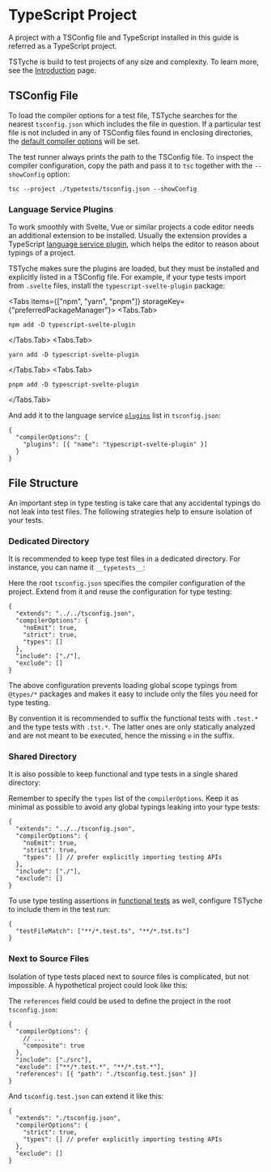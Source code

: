 
# TypeScript Project

A project with a TSConfig file and TypeScript installed in this guide is referred as a TypeScript project.

<Note>

TSTyche is build to test projects of any size and complexity. To learn more, see the [Introduction](./introduction.mdx) page.

</Note>

## TSConfig File

To load the compiler options for a test file, TSTyche searches for the nearest `tsconfig.json` which includes the file in question. If a particular test file is not included in any of TSConfig files found in enclosing directories, the [default compiler options](./javascript-project.mdx#default-compiler-options) will be set.

<Tip>

The test runner always prints the path to the TSConfig file. To inspect the compiler configuration, copy the path and pass it to `tsc` together with the `--showConfig` option:

```shell
tsc --project ./typetests/tsconfig.json --showConfig
```

</Tip>

### Language Service Plugins

To work smoothly with Svelte, Vue or similar projects a code editor needs an additional extension to be installed. Usually the extension provides a TypeScript [language service plugin](https://github.com/microsoft/TypeScript/wiki/Writing-a-Language-Service-Plugin), which helps the editor to reason about typings of a project.

TSTyche makes sure the plugins are loaded, but they must be installed and explicitly listed in a TSConfig file. For example, if your type tests import from `.svelte` files, install the `typescript-svelte-plugin` package:

<Tabs items={["npm", "yarn", "pnpm"]} storageKey={"preferredPackageManager"}>
<Tabs.Tab>

```shell
npm add -D typescript-svelte-plugin
```

</Tabs.Tab>
<Tabs.Tab>

```shell
yarn add -D typescript-svelte-plugin
```

</Tabs.Tab>
<Tabs.Tab>

```shell
pnpm add -D typescript-svelte-plugin
```

</Tabs.Tab>
</Tabs>

And add it to the language service [`plugins`](https://typescriptlang.org/tsconfig#plugins) list in `tsconfig.json`:

```jsonc
{
  "compilerOptions": {
    "plugins": [{ "name": "typescript-svelte-plugin" }]
  }
}
```

## File Structure

An important step in type testing is take care that any accidental typings do not leak into test files. The following strategies help to ensure isolation of your tests.

### Dedicated Directory

It is recommended to keep type test files in a dedicated directory. For instance, you can name it `__typetests__`:

<FileTree>
  <FileTree.Folder name="src" defaultOpen>
    <FileTree.Folder name="__typetests__" defaultOpen>
      <FileTree.File name="MethodLikeKeys.tst.ts" />
      <FileTree.File name="tsconfig.json" />
    </FileTree.Folder>
    <FileTree.File name="MethodLikeKeys.ts" />
  </FileTree.Folder>
  <FileTree.File name="package.json" />
  <FileTree.File name="tsconfig.json" />
</FileTree>

Here the root `tsconfig.json` specifies the compiler configuration of the project. Extend from it and reuse the configuration for type testing:

```jsonc filename="./src/__typetests__/tsconfig.json"
{
  "extends": "../../tsconfig.json",
  "compilerOptions": {
    "noEmit": true,
    "strict": true,
    "types": []
  },
  "include": ["./"],
  "exclude": []
}
```

The above configuration prevents loading global scope typings from `@types/*` packages and makes it easy to include only the files you need for type testing.

<Tip>

By convention it is recommended to suffix the functional tests with `.test.*` and the type tests with `.tst.*`. The latter ones are only statically analyzed and are not meant to be executed, hence the missing `e` in the suffix.

</Tip>

### Shared Directory

It is also possible to keep functional and type tests in a single shared directory:

<FileTree>
  <FileTree.Folder name="src" defaultOpen>
    <FileTree.Folder name="__tests__" defaultOpen>
      <FileTree.File name="MethodLikeKeys.tst.ts" />
      <FileTree.File name="secondItem.test.ts" />
      <FileTree.File name="tsconfig.json" />
    </FileTree.Folder>
    <FileTree.File name="MethodLikeKeys.ts" />
    <FileTree.File name="secondItem.ts" />
  </FileTree.Folder>
  <FileTree.File name="package.json" />
  <FileTree.File name="tsconfig.json" />
  <FileTree.File name="tstyche.config.json" />
</FileTree>

Remember to specify the `types` list of the `compilerOptions`. Keep it as minimal as possible to avoid any global typings leaking into your type tests:

```jsonc filename="./src/__tests__/tsconfig.json"
{
  "extends": "../../tsconfig.json",
  "compilerOptions": {
    "noEmit": true,
    "strict": true,
    "types": [] // prefer explicitly importing testing APIs
  },
  "include": ["./"],
  "exclude": []
}
```

To use type testing assertions in [functional tests](./test-runner.mdx#functional-tests) as well, configure TSTyche to include them in the test run:

```jsonc filename="./tstyche.config.json"
{
  "testFileMatch": ["**/*.test.ts", "**/*.tst.ts"]
}
```

### Next to Source Files

Isolation of type tests placed next to source files is complicated, but not impossible. A hypothetical project could look like this:

<FileTree>
  <FileTree.Folder name="src" defaultOpen>
    <FileTree.File name="MethodLikeKeys.ts" />
    <FileTree.File name="MethodLikeKeys.tst.ts" />
    <FileTree.File name="secondItem.ts" />
    <FileTree.File name="secondItem.test.ts" />
  </FileTree.Folder>
  <FileTree.File name="package.json" />
  <FileTree.File name="tsconfig.json" />
  <FileTree.File name="tsconfig.test.json" />
  <FileTree.File name="tstyche.config.json" />
</FileTree>

The `references` field could be used to define the project in the root `tsconfig.json`:

```jsonc filename="./tsconfig.json"
{
  "compilerOptions": {
    // ...
    "composite": true
  },
  "include": ["./src"],
  "exclude": ["**/*.test.*", "**/*.tst.*"],
  "references": [{ "path": "./tsconfig.test.json" }]
}
```

And `tsconfig.test.json` can extend it like this:

```jsonc filename="./tsconfig.test.json"
{
  "extends": "./tsconfig.json",
  "compilerOptions": {
    "strict": true,
    "types": [] // prefer explicitly importing testing APIs
  },
  "exclude": []
}
```
